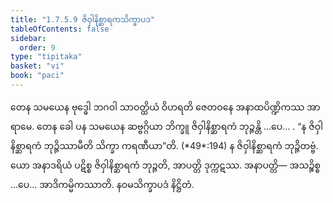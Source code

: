 ```yaml
---
title: "1.7.5.9 ဇိဝှါနိစ္ဆာရကသိက္ခာပဒ"
tableOfContents: false
sidebar:
  order: 9
type: "tipitaka"
basket: "vi"
book: "paci"
---
```



<DynamicBreadcrumb />

<Division number="625" book="paci" e="ch" v="2" p="257">

<Paragraph number="1929" book="paci">
တေန သမယေန ဗုဒ္ဓေါ ဘဂဝါ သာဝတ္ထိယံ ဝိဟရတိ ဇေတဝနေ အနာထပိဏ္ဍိကဿ အာရာမေ. တေန ခေါ ပန သမယေန ဆဗ္ဗဂ္ဂိယာ ဘိက္ခူ ဇိဝှါနိစ္ဆာရကံ ဘုဉ္ဇန္တိ …ပေ… .
</Paragraph>

<Paragraph number="1930" book="paci">
<Emphasis>“န ဇိဝှါနိစ္ဆာရကံ ဘုဉ္ဇိဿာမီတိ သိက္ခာ ကရဏီယာ”</Emphasis>တိ. (*49*:<Emphasis>194</Emphasis>)
</Paragraph>

<Paragraph number="1931" book="paci">
န ဇိဝှါနိစ္ဆာရကံ ဘုဉ္ဇိတဗ္ဗံ. ယော အနာဒရိယံ ပဋိစ္စ ဇိဝှါနိစ္ဆာရကံ ဘုဉ္ဇတိ, အာပတ္တိ ဒုက္ကဋဿ.
</Paragraph>

<Paragraph number="1932" book="paci">
အနာပတ္တိ— အသဉ္စိစ္စ …ပေ… အာဒိကမ္မိကဿာတိ.

</Paragraph>
</Division>

<Paragraph number="1933" type="center" book="paci">
နဝမသိက္ခာပဒံ နိဋ္ဌိတံ.
</Paragraph>